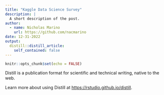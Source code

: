 ```yaml
---
title: "Kaggle Data Science Survey"
description: |
  A short description of the post.
author:
  - name: Nicholas Marino
    url: https://github.com/nacmarino
date: 12-31-2022
output:
  distill::distill_article:
    self_contained: false
---
```



```r
knitr::opts_chunk$set(echo = FALSE)
```

Distill is a publication format for scientific and technical writing, native to the web.

Learn more about using Distill at <https://rstudio.github.io/distill>.


